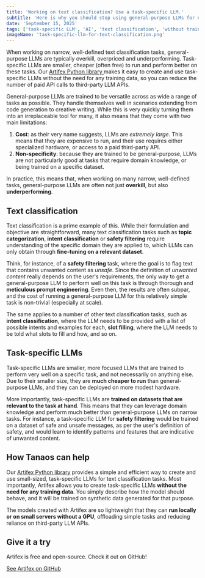 ```yaml
---
title: 'Working on text classification? Use a task-specific LLM.'
subtitle: 'Here is why you should stop using general-purpose LLMs for narrow tasks like text classification.'
date: 'September 15, 2025'
tags: ['task-specific LLM', 'AI', 'text classification', 'without training data', 'NLP', 'machine learning']
imageName: 'task-specific-llm-for-text-classification.png'
---
```



<TLDRBox>
    When working on narrow, well-defined text classification tasks, general-purpose LLMs are typically overkill,
    overpriced and underperforming. Task-specific LLMs are smaller, cheaper (often free) to run and perform
    better on these tasks. Our <a href={Config.ARTIFEX_GITHUB_URL} rel='noreferrer' target='_blank'>
        Artifex Python library <i className='bi bi-box-arrow-up-right'></i>
    </a> makes it easy to create and use task-specific LLMs
    without the need for any training data, so you can reduce the number of paid API calls to third-party
    LLM APIs.
</TLDRBox>

General-purpose LLMs are trained to be versatile across as wide a range of tasks as possible. They 
handle themselves well in scenarios extending from code generation to creative writing. While this is very quickly
turning them into an irreplaceable tool for many, it also means that they come with two main limitations:

1. **Cost**: as their very name suggests, LLMs are *extremely large*. This means that they are expensive to run, and 
their use requires either specialized hardware, or access to a paid third-party API.
2. **Non-specificity**: because they are trained to be general-purpose, LLMs are not particularly good at
tasks that require domain knowledge, or being trained on a specific dataset.

In practice, this means that, when working on many narrow, well-defined tasks, general-purpose LLMs are often not
just **overkill**, but also **underperforming**. 

## Text classification 

Text classification is a prime example of this. While their formulation and objective are straightforward, many
text classification tasks such as **topic categorization**, **intent classification** or **safety filtering**
require understanding of the specific domain they are applied to, which LLMs can only obtain through **fine-tuning
on a relevant dataset**.

Think, for instance, of a **safety filtering** task, where the goal is to flag text that contains unwanted content
as *unsafe*. Since the definition of *unwanted content* really depends on the user's requirements, the only way 
to get a general-purpose LLM to perform well on this task is through thorough and **meticulous prompt engineering**.
Even then, the results are often subpar, and the cost of running a general-purpose LLM for this relatively simple
task is non-trivial (especially at scale).

The same applies to a number of other text classification tasks, such as **intent classification**, where the LLM
needs to be provided with a list of possible intents and examples for each, **slot filling**, where the LLM needs
to be told what slots to fill and how, and so on.

## Task-specific LLMs

Task-specific LLMs are smaller, more focused LLMs that are trained to perform very well on a specific task, and not
necessarily on anything else. Due to their smaller size, they are **much cheaper to run** than general-purpose LLMs,
and they can be deployed on more modest hardware.

More importantly, task-specific LLMs are **trained on datasets that are relevant to the task at hand**. This means
that they can leverage domain knowledge and perform much better than general-purpose LLMs on narrow tasks.
For instance, a task-specific LLM for **safety filtering** would be trained on a dataset of safe and unsafe
messages, as per the user's definition of safety, and would learn to identify patterns and features that are 
indicative of unwanted content.

## How Tanaos can help

Our <a href={Config.ARTIFEX_GITHUB_URL} rel='noreferrer' target='_blank'>Artifex Python library</a> provides 
a simple and efficient way to create and use small-sized, task-specific LLMs for text classification tasks.
Most importantly, Artifex allows you to create task-specific LLMs **without the need for any training data**.
You simply describe how the model should behave, and it will be trained on synthetic data generated
for that purpose.

The models created with Artifex are so lightweight that they can **run locally or on small servers 
without a GPU**, offloading simple tasks and reducing reliance on third-party LLM APIs.

## Give it a try

Artifex is free and open-source. Check it out on GitHub!

<a className='btn btn-primary' href={Config.ARTIFEX_GITHUB_URL} target='_blank' rel='noreferrer'>See Artifex on GitHub <i className='bi bi-github ms-2'></i></a>
